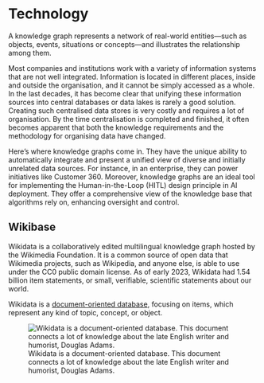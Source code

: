 # Technology

A knowledge graph represents a network of real-world entities—such as objects, events, situations or concepts—and illustrates the relationship among them.

Most companies and institutions work with a variety of information systems that are not well integrated. Information is located in different places, inside and outside the organisation, and it cannot be simply accessed as a whole. In the last decades, it has become clear that unifying these information sources into central databases or data lakes is rarely a good solution. Creating such centralised data stores is very costly and requires a lot of organisation. By the time centralisation is completed and finished, it often becomes apparent that both the knowledge requirements and the methodology for organising data have changed.

Here's where knowledge graphs come in. They have the unique ability to automatically integrate and present a unified view of diverse and initially unrelated data sources. For instance, in an enterprise, they can power initiatives like Customer 360. Moreover, knowledge graphs are an ideal tool for implementing the Human-in-the-Loop (HITL) design principle in AI deployment. They offer a comprehensive view of the knowledge base that algorithms rely on, enhancing oversight and control.

## Wikibase

Wikidata is a collaboratively edited multilingual knowledge graph hosted by the Wikimedia Foundation. It is a common source of open data that Wikimedia projects, such as Wikipedia, and anyone else, is able to use under the CC0 public domain license. As of early 2023, Wikidata had 1.54 billion item statements, or small, verifiable, scientific statements about our world.

Wikidata is a [document-oriented database](https://en.wikipedia.org/wiki/Document-oriented_database "Document-oriented database"), focusing on items, which represent any kind of topic, concept, or object.

![Wikidata is a document-oriented database. This document connects a lot of knowledge about the late English writer and humorist, Douglas Adams.](png/wikidata/File_Datamodel_in_Wikidata.png){fig-align="center"}
